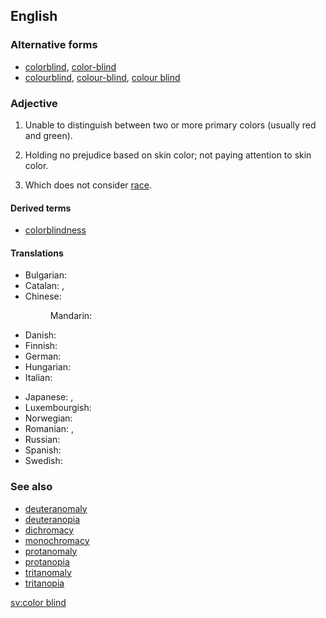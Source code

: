 ==English==

===Alternative forms===
* [[colorblind]], [[color-blind]]
* [[colourblind]], [[colour-blind]], [[colour blind]] {{qualifier|British spelling}}

===Adjective===
{{en-adj|head=[[color]] [[blind]]}}

# {{context|of a|person or animal|lang=en}} Unable to distinguish between two or more primary colors (usually red and green).
# {{context|of a|person|lang=en}} Holding no prejudice based on skin color; not paying attention to skin color.
# {{context|of a|process|lang=en}} Which does not consider [[race]].

====Derived terms====
* [[colorblindness]]

====Translations====
{{trans-top|unable to distinguish between two or more primary colors}}
* Bulgarian: {{t|bg|далтонист}}
* Catalan: {{t|ca|daltonià}}, {{t|ca|daltònic}}
* Chinese:
*: Mandarin: {{t+|cmn|色盲|tr=sèmáng|sc=Hani}}
* Danish: {{t|da|farveblind}}
* Finnish: {{t|fi|värisokea}}
* German: {{t+|de|farbenblind}}
* Hungarian: {{t|hu|színvak}}
* Italian: {{t+|it|daltonico|m}}
{{trans-mid}}
* Japanese: {{t|ja|色覚異常|tr=しきかくいじょうの, shikikaku ijō no|alt=色覚異常の|sc=Jpan}}, {{t|ja|色盲|tr=しきもうの, shikimō no|alt=色盲の|sc=Jpan}}
* Luxembourgish: {{t+|lb|faarweblann}}
* Norwegian: {{t|no|fargeblind}}
* Romanian: {{t+|ro|discromatopsic}}, {{t+|ro|daltonist}}
* Russian: {{qualifier|noun}} {{t+|ru|дальтоник|m|tr=dalʹtónik|sc=Cyrl}}
* Spanish: {{t+|es|daltónico}}
* Swedish: {{t+|sv|färgblind}}
{{trans-bottom}}

===See also===
* [[deuteranomaly]]
* [[deuteranopia]]
* [[dichromacy]]
* [[monochromacy]]
* [[protanomaly]]
* [[protanopia]]
* [[tritanomaly]]
* [[tritanopia]]

[[sv:color blind]]